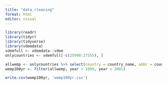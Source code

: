 ```yaml
---
title: "data_cleaning"
format: html
editor: visual
---
```


<!-- installing libraries and dataset -->

```r
library(readr)
library(tidyr)
library(tidyverse)
library(vdemdata)
vdemfull <- vdemdata::vdem
onlycountries <- vdemfull[-c(25990:27555), ]
```
<!-- womens empowerment variables -->
```r
allwemp <- onlycountries %>% select(country = country_name, abbr = country_text_id, id = country_id, year = year, wpei = v2x_gender, liberties = v2x_gencl, society = v2x_gencs, participation = v2x_genpp)
wemp100yr <- filter(allwemp, year > 1899, year < 2001)
```
<!-- creating a csv file of cleaned data -->
```r
write.csv(wemp100yr, 'wemp100yr.csv')
```